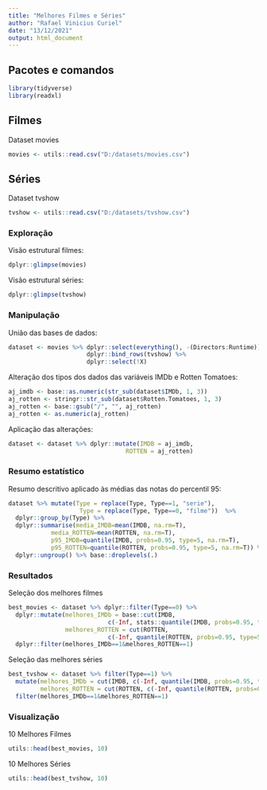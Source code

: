```yaml
---
title: "Melhores Filmes e Séries"
author: "Rafael Vinicius Curiel"
date: "13/12/2021"
output: html_document
---
```


## Pacotes e comandos

```r
library(tidyverse)
library(readxl)
```



## Filmes

Dataset movies
```r
movies <- utils::read.csv("D:/datasets/movies.csv")
```


## Séries

Dataset tvshow
```r
tvshow <- utils::read.csv("D:/datasets/tvshow.csv")
```



### Exploração

Visão estrutural filmes:
```r
dplyr::glimpse(movies)
```


Visão estrutural séries:
```r
dplyr::glimpse(tvshow)
```


### Manipulação

União das bases de dados:
```r
dataset <- movies %>% dplyr::select(everything(), -(Directors:Runtime)) %>% 
                      dplyr::bind_rows(tvshow) %>% 
                      dplyr::select(!X)
```


Alteração dos tipos dos dados das variáveis IMDb e Rotten Tomatoes:
```r
aj_imdb <- base::as.numeric(str_sub(dataset$IMDb, 1, 3))
aj_rotten <- stringr::str_sub(dataset$Rotten.Tomatoes, 1, 3)
aj_rotten <- base::gsub("/", "", aj_rotten)
aj_rotten <- as.numeric(aj_rotten)
```


Aplicação das alterações:
```r
dataset <- dataset %>% dplyr::mutate(IMDB = aj_imdb,
                                 ROTTEN = aj_rotten)
```




### Resumo estatístico

Resumo descritivo aplicado às médias das notas do percentil 95:
```r
dataset %>% mutate(Type = replace(Type, Type==1, "serie"), 
                    Type = replace(Type, Type==0, "filme"))  %>%
  dplyr::group_by(Type) %>%
  dplyr::summarise(media_IMDB=mean(IMDB, na.rm=T),
            media_ROTTEN=mean(ROTTEN, na.rm=T),
            p95_IMDB=quantile(IMDB, probs=0.95, type=5, na.rm=T),
            p95_ROTTEN=quantile(ROTTEN, probs=0.95, type=5, na.rm=T)) %>%
  dplyr::ungroup() %>% base::droplevels(.)
```



### Resultados

Seleção dos melhores filmes
```r
best_movies <- dataset %>% dplyr::filter(Type==0) %>% 
  dplyr::mutate(melhores_IMDb = base::cut(IMDB, 
                            c(-Inf, stats::quantile(IMDB, probs=0.95, type=5, na.rm=T), Inf), c(0,1)),
                melhores_ROTTEN = cut(ROTTEN,
                            c(-Inf, quantile(ROTTEN, probs=0.95, type=5, na.rm=T), Inf), c(0,1))) %>% 
  dplyr::filter(melhores_IMDb==1&melhores_ROTTEN==1)
```


Seleção das melhores séries
```r
best_tvshow <- dataset %>% filter(Type==1) %>% 
  mutate(melhores_IMDb = cut(IMDB, c(-Inf, quantile(IMDB, probs=0.95, type=5, na.rm=T), Inf), c(0,1)),
         melhores_ROTTEN = cut(ROTTEN, c(-Inf, quantile(ROTTEN, probs=0.95, type=5, na.rm=T), Inf), c(0,1))) %>%
  filter(melhores_IMDb==1&melhores_ROTTEN==1)
```



### Visualização

10 Melhores Filmes
```r
utils::head(best_movies, 10)
```


10 Melhores Séries
```r
utils::head(best_tvshow, 10)
```

